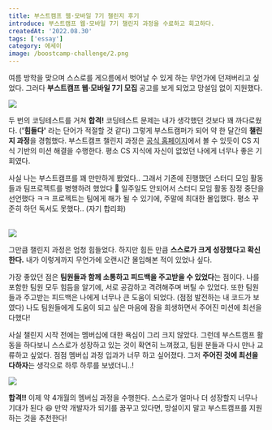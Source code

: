 ```yaml
---
title: 부스트캠프 웹·모바일 7기 챌린지 후기
introduce: 부스트캠프 웹·모바일 7기 챌린지 과정을 수료하고 회고하다.
createdAt: '2022.08.30'
tags: ['essay']
category: 에세이
image: /boostcamp-challenge/2.png
---
```


여름 방학을 맞으며 스스로를 게으름에서 벗어날 수 있게 하는 무언가에 던져버리고 싶었다.
그러다 **부스트캠프 웹·모바일 7기 모집** 공고를 보게 되었고 망설임 없이 지원했다.

<img src="/boostcamp-challenge/1.png" />

<br />

두 번의 코딩테스트를 거쳐 **합격!**
코딩테스트 문제는 내가 생각했던 것보다 꽤 까다로웠다. (**'힘들다'** 라는 단어가 적절할 것 같다)
그렇게 부스트캠퍼가 되어 약 한 달간의 **챌린지 과정**을 경험했다.
부스트캠프 챌린지 과정은 [공식 홈페이지](https://boostcamp.connect.or.kr/)에서 볼 수 있듯이 CS 지식 기반의 미션 해결을 수행한다.
평소 CS 지식에 자신이 없었던 나에게 너무나 좋은 기회였다.

사실 나는 부스트캠프를 꽤 만만하게 봤었다..
그래서 기존에 진행했던 스터디 모임 활동들과 팀프로젝트를 병행하려 했었다 🤣
일주일도 안되어서 스터디 모임 활동 잠정 중단을 선언했다 ㅋㅋ
프로젝트는 팀에게 해가 될 수 있기에, 주말에 최대한 몰입했다.
평소 꾸준히 하던 독서도 못했다.. (자기 합리화)

<br />

<img src="/boostcamp-challenge/2.png" />

<br />

그만큼 챌린지 과정은 엄청 힘들었다.
하지만 힘든 만큼 **스스로가 크게 성장했다고 확신한다.**
내가 이렇게까지 무언가에 오랜시간 몰입해본 적이 있었나 싶다.

가장 좋았던 점은 **팀원들과 함께 소통하고 피드백을 주고받을 수 있었다**는 점이다.
나를 포함한 팀원 모두 힘듬을 알기에, 서로 공감하고 격려해주며 버틸 수 있었다.
또한 팀원들과 주고받는 피드백은 나에게 너무나 큰 도움이 되었다. (점점 발전하는 내 코드가 보였다)
나도 팀원들에게 도움이 되고 싶은 마음에 잠을 희생하면서 주어진 미션에 최선을 다했다!

사실 챌린지 시작 전에는 멤버십에 대한 욕심이 그리 크지 않았다.
그런데 부스트캠프 활동을 하다보니 스스로가 성장하고 있는 것이 확연히 느껴졌고, 팀원 분들과 다시 만나 교류하고 싶었다.
점점 멤버십 과정 입과가 너무 하고 싶어졌다.
그저 **주어진 것에 최선을 다하자**는 생각으로 하루 하루를 보냈더니..!

<img src="/boostcamp-challenge/3.png" />

<br />

**합격!!** 이제 약 4개월의 멤버십 과정을 수행한다.
스스로가 얼마나 더 성장할지 너무나 기대가 된다 😆
만약 개발자가 되기를 꿈꾸고 있다면, 망설이지 말고 부스트캠프를 지원하는 것을 추천한다!